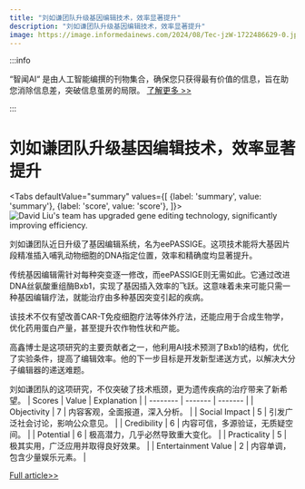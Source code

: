 ```yaml
---
title: "刘如谦团队升级基因编辑技术，效率显著提升"
description: "刘如谦团队升级基因编辑技术，效率显著提升"
image: https://image.informedainews.com/2024/08/Tec-jzW-1722486629-0.jpg
---
```



:::info

“智闻AI“ 是由人工智能编撰的刊物集合，确保您只获得最有价值的信息，旨在助您消除信息差，突破信息茧房的局限。  [了解更多 >>](/)

:::

# 刘如谦团队升级基因编辑技术，效率显著提升


<Tabs
	defaultValue="summary"
	values={[
	{label: 'summary', value: 'summary'},
	{label: 'score', value: 'score'},
]}>
<TabItem value="summary">
<img
  src="https://image.informedainews.com/2024/08/Tec-jzW-1722486629-0.jpg"
  alt="David Liu's team has upgraded gene editing technology, significantly improving efficiency."
/>



刘如谦团队近日升级了基因编辑系统，名为eePASSIGE。这项技术能将大基因片段精准插入哺乳动物细胞的DNA指定位置，效率和精确度均显著提升。

传统基因编辑需针对每种突变逐一修改，而eePASSIGE则无需如此。它通过改进DNA丝氨酸重组酶Bxb1，实现了基因插入效率的飞跃。这意味着未来可能只需一种基因编辑疗法，就能治疗由多种基因突变引起的疾病。

该技术不仅有望改善CAR-T免疫细胞疗法等体外疗法，还能应用于合成生物学，优化药用蛋白产量，甚至提升农作物性状和产能。

高鑫博士是这项研究的主要贡献者之一，他利用AI技术预测了Bxb1的结构，优化了实验条件，提高了编辑效率。他的下一步目标是开发新型递送方式，以解决大分子编辑器的递送难题。

刘如谦团队的这项研究，不仅突破了技术瓶颈，更为遗传疾病的治疗带来了新希望。
</TabItem>
<TabItem value="score">
	| Scores     | Value   | Explanation |
	| -------- | ------- | ------- |
	| Objectivity  | 7    | 内容客观，全面报道，深入分析。    |
	| Social Impact | 5     | 引发广泛社会讨论，影响公众意见。    |
	| Credibility    | 6    | 内容可信，多源验证，无质疑空间。    |
	| Potential    | 6    | 极高潜力，几乎必然导致重大变化。    |
	| Practicality    | 5    | 极其实用，广泛应用并取得良好效果。    |
	| Entertainment Value    | 2    | 内容单调，包含少量娱乐元素。    |
</TabItem>
</Tabs>

[Full article>>](https://www.mittrchina.com/news/detail/13592)
